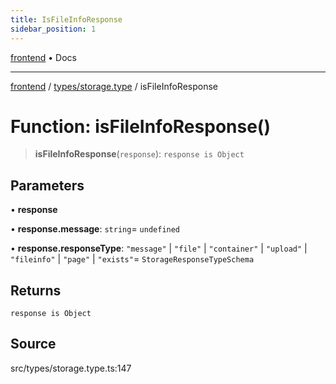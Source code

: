 ```yaml
---
title: IsFileInfoResponse
sidebar_position: 1
---
```


[frontend](../../..) • Docs

***

[frontend](../../..) / [types/storage.type](..) / isFileInfoResponse

# Function: isFileInfoResponse()

> **isFileInfoResponse**(`response`): `response is Object`

## Parameters

• **response**

• **response.message**: `string`= `undefined`

• **response.responseType**: `"message"` \| `"file"` \| `"container"` \| `"upload"` \| `"fileinfo"` \| `"page"` \| `"exists"`= `StorageResponseTypeSchema`

## Returns

`response is Object`

## Source

src/types/storage.type.ts:147
